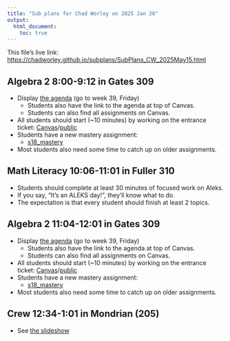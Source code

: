 ```yaml
---
title: "Sub plans for Chad Worley on 2025 Jan 28"
output: 
  html_document:
    toc: true
---
```


This file's live link: [https://chadworley.github.io/subplans/SubPlans_CW_2025May15.html](https://chadworley.github.io/subplans/SubPlans_CW_2025May15.html)

## Algebra 2 8:00-9:12 in Gates 309

* Display [the agenda](https://chadworley.github.io/a2/weekly_a2.html#unit-18-exponential-equations-and-logarithms) (go to week 39, Friday)
    * Students also have the link to the agenda at top of Canvas.
    * Students can also find all assignments on Canvas.
* All students should start (~10 minutes) by working on the entrance ticket: [Canvas](https://bart.instructure.com/courses/1314/quizzes/3023)/[public](https://chadworley.github.io/a2/ET2/ET_152.html)
* Students have a new mastery assignment:
    * [s18_mastery](https://bart.instructure.com/courses/1314/quizzes/3035)
* Most students also need some time to catch up on older assignments.


## Math Literacy 10:06-11:01 in Fuller 310

* Students should complete at least 30 minutes of focused work on Aleks.
* If you say, "It's an ALEKS day!", they'll know what to do.
* The expectation is that every student should finish at least 2 topics.

## Algebra 2 11:04-12:01 in Gates 309

* Display [the agenda](https://chadworley.github.io/a2/weekly_a2.html#unit-18-exponential-equations-and-logarithms) (go to week 39, Friday)
    * Students also have the link to the agenda at top of Canvas.
    * Students can also find all assignments on Canvas.
* All students should start (~10 minutes) by working on the entrance ticket: [Canvas](https://bart.instructure.com/courses/1314/quizzes/3023)/[public](https://chadworley.github.io/a2/ET2/ET_152.html)
* Students have a new mastery assignment:
    * [s18_mastery](https://bart.instructure.com/courses/1314/quizzes/3035)
* Most students also need some time to catch up on older assignments.

## Crew 12:34-1:01 in Mondrian (205)

* See [the slideshow](https://docs.google.com/presentation/d/1vHrkD6znsUHjC3sMo5NG0ssSXQ5eDHPlIyZwg0rnyHg/edit?usp=gmail_thread)





